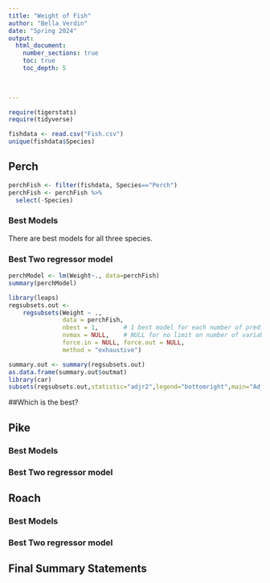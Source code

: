 ```yaml
---
title: "Weight of Fish"
author: "Bella Verdin"
date: "Spring 2024"  
output: 
  html_document:
    number_sections: true
    toc: true
    toc_depth: 5

 
    
---
```



```r
require(tigerstats)
require(tidyverse)
```


```r
fishdata <- read.csv("Fish.csv")
unique(fishdata$Species)
```



## Perch

```r
perchFish <- filter(fishdata, Species=="Perch")
perchFish <- perchFish %>%
  select(-Species)
```


### Best Models

There are best models for all three species. 

### Best Two regressor model

```r
perchModel <- lm(Weight~., data=perchFish)
summary(perchModel)
```

```r
library(leaps)
regsubsets.out <-
    regsubsets(Weight ~ .,
               data = perchFish,
               nbest = 1,       # 1 best model for each number of predictors
               nvmax = NULL,    # NULL for no limit on number of variables
               force.in = NULL, force.out = NULL,
               method = "exhaustive")

summary.out <- summary(regsubsets.out)
as.data.frame(summary.out$outmat)
library(car)
subsets(regsubsets.out,statistic="adjr2",legend="bottomright",main="Adjusted R^2")

```
##Which is the best?


## Pike

### Best Models

### Best Two regressor model

## Roach

### Best Models

### Best Two regressor model

## Final Summary Statements